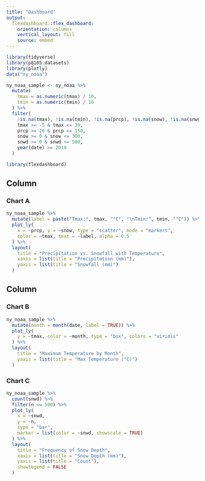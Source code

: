 ```yaml
---
title: "Dashboard"
output: 
  flexdashboard::flex_dashboard:
    orientation: columns
    vertical_layout: fill
    source: embed
---
```

```r
library(tidyverse)
library(p8105.datasets)
library(plotly)
data("ny_noaa")

ny_noaa_sample <- ny_noaa %>%
  mutate(
    tmax = as.numeric(tmax) / 10,
    tmin = as.numeric(tmin) / 10
  ) %>%
  filter(
    !is.na(tmax), !is.na(tmin), !is.na(prcp), !is.na(snow), !is.na(snwd),
    tmax >= -5 & tmax <= 30,
    prcp >= 20 & prcp <= 150,    
    snow >= 0 & snow <= 300,
    snwd >= 0 & snwd <= 500,
    year(date) >= 2010         
  )
```

```r
library(flexdashboard)
```

Column {data-width=650}
-----------------------------------------------------------------------

### Chart A

```r
ny_noaa_sample %>%
  mutate(label = paste("Tmax:", tmax, "°C", "\nTmin:", tmin, "°C")) %>%
  plot_ly(
    x = ~prcp, y = ~snow, type = "scatter", mode = "markers",
    color = ~tmax, text = ~label, alpha = 0.5
  ) %>%
  layout(
    title = "Precipitation vs. Snowfall with Temperature",
    xaxis = list(title = "Precipitation (mm)"),
    yaxis = list(title = "Snowfall (mm)")
  )
```

Column {data-width=350}
-----------------------------------------------------------------------

### Chart B

```r
ny_noaa_sample %>%
  mutate(month = month(date, label = TRUE)) %>%
  plot_ly(
    y = ~tmax, color = ~month, type = "box", colors = "viridis"
  ) %>%
  layout(
    title = "Maximum Temperature by Month",
    yaxis = list(title = "Max Temperature (°C)")
  )
```

### Chart C

```r
ny_noaa_sample %>%
  count(snwd) %>%
  filter(n <= 500) %>%
  plot_ly(
    x = ~snwd, 
    y = ~n, 
    type = "bar",
    marker = list(color = ~snwd, showscale = TRUE)
  ) %>%
  layout(
    title = "Frequency of Snow Depth",
    xaxis = list(title = "Snow Depth (mm)"),
    yaxis = list(title = "Count"),
    showlegend = FALSE
  )
```

